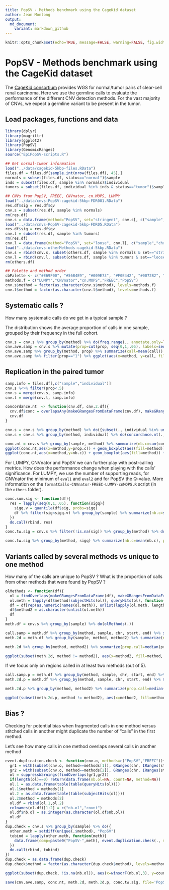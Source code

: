 ```yaml
---
title: PopSV - Methods benchmark using the CageKid dataset
author: Jean Monlong
output:
  md_document:
    variant: markdown_github
---
```


```r
knitr::opts_chunk$set(echo=TRUE, message=FALSE, warning=FALSE, fig.width=10, tidy=TRUE)
```

# PopSV - Methods benchmark using the CageKid dataset

The [CageKid consortium](https://www.cng.fr/cagekid/) provides WGS for normal/tumor pairs of clear-cell renal carcinoma. Here we use the germline calls to evaluate the performance of the different CNV detection methods. For the vast majority of CNVs, we expect a germline variant to be present in the tumor.

## Load packages, functions and data

```r
library(dplyr)
library(magrittr)
library(ggplot2)
library(PopSV)
library(GenomicRanges)
source("EpiPopSV-scripts.R")

## Get normal-tumor information
load("../data/cagekid-5kbp-files.RData")
files.df = files.df[sample.int(nrow(files.df), 45),]
normals = subset(files.df, status=="normal")$sample
inds = subset(files.df, sample %in% normals)$individual
tumors = subset(files.df, individual %in% inds & status=="tumor")$sample

## CNVs from PopSV, FREEC, CNVnator, cn.MOPS, LUMPY
load("../data/cnvs-PopSV-cagekid-5kbp-FDR001.RData")
res.df$sig = res.df$qv
cnv.s = subset(res.df, sample %in% normals)
rm(res.df)
cnv.s = data.frame(method="PopSV", set="stringent", cnv.s[, c("sample","chr","start","end","sig")])
load("../data/cnvs-PopSV-cagekid-5kbp-FDR05.RData")
res.df$sig = res.df$qv
cnv.l = subset(res.df, sample %in% tumors)
rm(res.df)
cnv.l = data.frame(method="PopSV", set="loose", cnv.l[, c("sample","chr","start","end","sig")])
load("../data/cnvs-otherMethods-cagekid-5kbp.RData")
cnv.s = rbind(cnv.s, subset(others.df, sample %in% normals & set=="stringent")[, c("method","set","sample","chr","start","end","sig")])
cnv.l = rbind(cnv.l, subset(others.df, sample %in% tumors & set=="loose")[,  c("method","set","sample","chr","start","end","sig")])
rm(others.df)

## Palette and method order
cbPalette <- c("#E69F00", "#56B4E9", "#009E73", "#F0E442", "#0072B2", "#D55E00", "#CC79A7")
methods.f = c("LUMPY","CNVnator","cn.MOPS","FREEC","PopSV")
cnv.s$method = factor(as.character(cnv.s$method), levels=methods.f)
cnv.l$method = factor(as.character(cnv.l$method), levels=methods.f)
```

## Systematic calls ?

How many systematic calls do we get in a typical sample ?

The distribution shows the average proportion of calls in one sample, grouped by their frequency in the full cohort.


```r
cnv.s = cnv.s %>% group_by(method) %>% do(freq.range(., annotate.only=TRUE))
cnv.ave.samp = cnv.s %>% mutate(prop=cut(prop, seq(0,1,.05), labels=seq(0.05,1,.05))) %>% group_by(method, sample, prop) %>% summarize(call=n()) %>% group_by(method, sample) %>% mutate(call=call/sum(call))
cnv.ave.samp %>% group_by(method, prop) %>% summarize(call=mean(call)) %>% ggplot(aes(x=prop, y=call, fill=method)) + geom_bar(stat="identity") + facet_grid(method~., scales="free") + theme_bw() + scale_fill_manual(values=cbPalette) + guides(fill=FALSE) + xlab("frequency") + ylab("proportion of calls")
cnv.ave.samp %>% filter(prop=="1") %>% ggplot(aes(x=method, y=call, fill=method)) + geom_boxplot() + theme_bw() + coord_flip() + scale_fill_manual(values=cbPalette) + guides(fill=FALSE) + ylim(0,1) + ylab("proportion of systematic calls (>95% of the cohort)")
```


## Replication in the paired tumor

```r
samp.info = files.df[,c("sample","individual")]
cnv.s %<>% filter(prop<.5)
cnv.s = merge(cnv.s, samp.info)
cnv.l = merge(cnv.l, samp.info)

concordance.nt  <- function(cnv.df, cnv.2.df){
  cnv.df$conc = overlapsAny(makeGRangesFromDataFrame(cnv.df), makeGRangesFromDataFrame(cnv.2.df))
  cnv.df
}

cnv.s = cnv.s %>% group_by(method) %>% do({subset(., individual %in% unique(subset(cnv.l, method==.$method[1])$individual))})
cnv.s = cnv.s %>% group_by(method, individual) %>% do(concordance.nt(., subset(cnv.l, method==.$method[1] & individual==.$individual[1]))) %>% ungroup
```


```r
conc.nt = cnv.s %>% group_by(sample, method) %>% summarize(nb.c=sum(conc), prop.c=mean(conc)) %>% mutate(method = factor(as.character(method), levels=methods.f)) %>% group_by(method) %>% mutate(nb.c=winsorF(nb.c, med.u=2))
ggplot(conc.nt,aes(x=method,y=prop.c)) + geom_boxplot(aes(fill=method)) + theme_bw() + xlab("")  + ylab("proportion of replicated calls per sample") + ylim(0,1) + coord_flip() + guides(fill=FALSE) + scale_fill_manual(values=cbPalette)
ggplot(conc.nt,aes(x=method,y=nb.c)) + geom_boxplot(aes(fill=method)) + theme_bw() + xlab("")  + ylab("number of replicated calls per sample") + coord_flip() + guides(fill=FALSE) + scale_fill_manual(values=cbPalette)
```

For LUMPY, CNVnator and PopSV we can further play with post-calling metrics. 
How does the performance change when playing with the calls' significance.
For LUMPY, we use the number of supporting reads, for CNVnator the minimum of `eval1` and `eval2` and for PopSV the Q-value. 
More information on the `formatCalls-CNVnator-FREEC-LUMPY-cnMOPS.R` script (in the `others` folder).

```r
conc.sum.sig <- function(df){
  res = lapply(seq(0,1,.05), function(sigq){
    sigq.v = quantile(df$sig, probs=sigq)
    df %>% filter(sig<sigq.v) %>% group_by(sample) %>% summarize(nb.c=sum(conc), prop.c=mean(conc)) %>% mutate(sigq=sigq)
  })
  do.call(rbind, res)
}
conc.tw.sig = cnv.s %>% filter(!is.na(sig)) %>% group_by(method) %>% do(conc.sum.sig(.))

conc.tw.sig %>% group_by(method, sigq) %>% summarize(nb.c=mean(nb.c), prop.u=quantile(prop.c,1), prop.l=quantile(prop.c, 0), prop.c=mean(prop.c)) %>% ggplot(aes(x=nb.c, y=prop.c, colour=method)) + geom_point() + theme_bw() + geom_line() + geom_errorbar(aes(ymin=prop.l, ymax=prop.u)) + ylab("proportion of replicated calls per sample") + xlab('number of replicated calls per sample') + scale_colour_manual(name='', values=cbPalette[c(1,2,5)]) + theme(legend.position=c(.99,.01), legend.justification=c(1,0))
```


## Variants called by several methods vs unique to one method

How many of the calls are unique to PopSV ? 
What is the proportion of calls from other methods that were found by PopSV ?

```r
olMethods <- function(df){
  ol = findOverlaps(makeGRangesFromDataFrame(df), makeGRangesFromDataFrame(df))
  ol.meth = tapply(df$method[subjectHits(ol)], queryHits(ol), function(x)unique(x))
  df = df[rep(as.numeric(names(ol.meth)), unlist(lapply(ol.meth, length))),]
  df$method2 = as.character(unlist(ol.meth))
  df
}
meth.df = cnv.s %>% group_by(sample) %>% do(olMethods(.))

call.samp = meth.df %>% group_by(method, sample, chr, start, end) %>% summarize(nb.meth=n()) %>% group_by(sample, method) %>% summarize(tot.call=n())
meth.2d = meth.df %>% group_by(sample, method, method2) %>% summarize(nb.call=n()) %>% merge(call.samp) %>% mutate(prop.call=nb.call/tot.call) %>% ungroup %>% mutate(method=factor(method, levels=rev(methods.f)), method2=factor(method2, levels=methods.f))

meth.2d %>% group_by(method, method2) %>% summarize(prop.call=median(prop.call)) %>% ggplot(aes(x=method, y=method2, fill=prop.call)) + geom_bin2d() + theme_bw() + scale_fill_gradientn(name="proportion\nof calls",colors=rev(terrain.colors(10))) + xlab("calls from") + ylab("found by")

ggplot(subset(meth.2d, method != method2), aes(x=method2, fill=method, y=prop.call)) + geom_bar(stat="identity",position="dodge", data=meth.2d %>% filter(method!=method2) %>% group_by(method, method2) %>% summarize(prop.call=median(prop.call))) + geom_boxplot(alpha=0,position=position_dodge(.9)) + theme_bw() + scale_fill_manual(values=cbPalette, name="call from") + xlab("found by") + ylab("proportion of calls") + ylim(0,1)
```

If we focus only on regions called in at least two methods (out of 5).

```r
call.samp.p = meth.df %>% group_by(method, sample, chr, start, end) %>% summarize(nb.meth=n()) %>% filter(nb.meth>1) %>% group_by(sample, method) %>% summarize(tot.call=n())
meth.2d.p = meth.df %>% group_by(method, sample, chr, start, end) %>% mutate(nb.meth=n()) %>% filter(nb.meth>1) %>% group_by(sample, method, method2) %>% summarize(nb.call=n()) %>% merge(call.samp.p) %>% mutate(prop.call=nb.call/tot.call) %>% ungroup %>% mutate(method=factor(method, levels=rev(methods.f)), method2=factor(method2, levels=methods.f))

meth.2d.p %>% group_by(method, method2) %>% summarize(prop.call=median(prop.call)) %>% ggplot(aes(x=method, y=method2, fill=prop.call)) + geom_bin2d() + theme_bw() + scale_fill_gradientn(name="proportion\nof calls",colors=rev(terrain.colors(10))) + xlab("calls from") + ylab("found by") + ggtitle("Calls in 2 methods or more")

ggplot(subset(meth.2d.p, method != method2), aes(x=method2, fill=method, y=prop.call)) + geom_bar(stat="identity",position="dodge", data=meth.2d.p %>% filter(method!=method2) %>% group_by(method, method2) %>% summarize(prop.call=median(prop.call))) + geom_boxplot(alpha=0,position=position_dodge(.9)) + theme_bw()  + scale_fill_manual(values=cbPalette, name="call from") + xlab("found by") + ylab("proportion of calls") + ylim(0,1) + ggtitle("Calls in 2 methods or more")
```



## Bias ?

Checking for potential bias when fragmented calls in one method versus stitched calls in another might duplicate the number of "calls" in the first method.

Let's see how many calls in one method overlaps several calls in another method

```r
event.duplication.check <- function(cnv.o, methods=c("PopSV","FREEC")){
  gr1 = with(subset(cnv.o, method==methods[1]), GRanges(chr, IRanges(start, end)))
  gr2 = with(subset(cnv.o, method==methods[2]), GRanges(chr, IRanges(start, end)))
  ol = suppressWarnings(findOverlaps(gr1,gr2))
  if(length(ol)==0) return(data.frame(nb.ol=NA, count=NA, method=NA))
  ol.1 = as.data.frame(table(table(queryHits(ol))))
  ol.1$method = methods[1]
  ol.2 = as.data.frame(table(table(subjectHits(ol))))
  ol.2$method = methods[2]
  ol.df = rbind(ol.1,ol.2)
  colnames(ol.df)[1:2] = c("nb.ol","count")
  ol.df$nb.ol = as.integer(as.character(ol.df$nb.ol))
  ol.df
}
dup.check = cnv.s %>% group_by(sample) %>% do({
  other.meth = setdiff(unique(.$method), "PopSV")
  tobind = lapply(other.meth, function(meth){
    data.frame(comp=paste0("PopSV-",meth), event.duplication.check(., methods=c("PopSV",meth)))
  })
  do.call(rbind, tobind)
})
dup.check = as.data.frame(dup.check)
dup.check$method = factor(as.character(dup.check$method), levels=methods.f)
```

```r
ggplot(subset(dup.check, !is.na(nb.ol)), aes(x=winsorF(nb.ol,3), y=count, fill=method, group=paste(method,winsorF(nb.ol,3)))) + geom_boxplot()  + theme_bw() + xlab("overlapping X calls from other method") + ylab("number of calls per sample") + facet_wrap(~comp, scales="free") + theme(text=element_text(size=18)) + scale_fill_manual(values=cbPalette) + scale_x_continuous(breaks=1:3, labels=c(1,2,"3+"))
```

```r
save(cnv.ave.samp, conc.nt, meth.2d, meth.2d.p, conc.tw.sig, file='PopSV-methodBenchmark-cagekid.RData')
```
